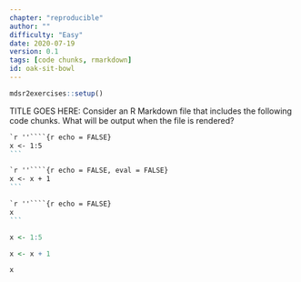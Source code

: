 ```yaml
---
chapter: "reproducible"
author: ""
difficulty: "Easy"
date: 2020-07-19 
version: 0.1
tags: [code chunks, rmarkdown]
id: oak-sit-bowl
---
```


```r
mdsr2exercises::setup()
```

TITLE GOES HERE: Consider an R Markdown file that includes the following code chunks.  What will be output when the file is rendered?


````markdown
`r ''````{r echo = FALSE}
x <- 1:5
```
````

````markdown
`r ''````{r echo = FALSE, eval = FALSE}
x <- x + 1
```
````

````markdown
`r ''````{r echo = FALSE}
x
```
````

 <!--begin-answer-->

```r
x <- 1:5
```

```r
x <- x + 1
```

```r
x
```
 <!--end-answer-->


